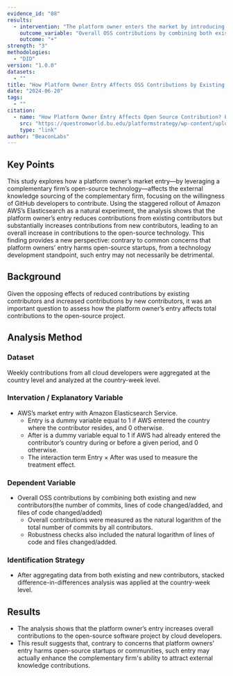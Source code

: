 ```yaml
---
evidence_id: "08"
results:
  - intervention: "The platform owner enters the market by introducing its proprietary product, which is based on the complementary firm’s OSS."
    outcome_variable: "Overall OSS contributions by combining both existing and new contributors(the number of commits, lines of code changed/added, and files of code changed/added)"
    outcome: "+"
strength: "3"
methodologies:
  - "DID"
version: "1.0.0"
datasets:
  - ""
title: "How Platform Owner Entry Affects OSS Contributions by Existing and New Contributors: An Experiment with AWS Elasticsearch"
date: "2024-06-20"
tags:
  - ""
citation:
  - name: "How Platform Owner Entry Affects Open Source Contribution? Evidence from GitHub Developers"
    src: "https://questromworld.bu.edu/platformstrategy/wp-content/uploads/sites/49/2024/06/PlatStrat2024_paper_100.pdf"
    type: "link"
author: "BeaconLabs"
---
```


## Key Points

This study explores how a platform owner’s market entry—by leveraging a complementary firm’s open-source technology—affects the external knowledge sourcing of the complementary firm, focusing on the willingness of GitHub developers to contribute. Using the staggered rollout of Amazon AWS’s Elasticsearch as a natural experiment, the analysis shows that the platform owner’s entry reduces contributions from existing contributors but substantially increases contributions from new contributors, leading to an overall increase in contributions to the open-source technology. This finding provides a new perspective: contrary to common concerns that platform owners’ entry harms open-source startups, from a technology development standpoint, such entry may not necessarily be detrimental.

## Background

Given the opposing effects of reduced contributions by existing contributors and increased contributions by new contributors, it was an important question to assess how the platform owner’s entry affects total contributions to the open-source project.

## Analysis Method

### Dataset

Weekly contributions from all cloud developers were aggregated at the country level and analyzed at the country-week level.

### Intervation / Explanatory Variable

- AWS’s market entry with Amazon Elasticsearch Service.
  - Entry is a dummy variable equal to 1 if AWS entered the country where the contributor resides, and 0 otherwise.
  - After is a dummy variable equal to 1 if AWS had already entered the contributor’s country during or before a given period, and 0 otherwise.
  - The interaction term Entry × After was used to measure the treatment effect.

### Dependent Variable

- Overall OSS contributions by combining both existing and new contributors(the number of commits, lines of code changed/added, and files of code changed/added)
  - Overall contributions were measured as the natural logarithm of the total number of commits by all contributors.
  - Robustness checks also included the natural logarithm of lines of code and files changed/added.

### Identification Strategy

- After aggregating data from both existing and new contributors, stacked difference-in-differences analysis was applied at the country-week level.

## Results

- The analysis shows that the platform owner’s entry increases overall contributions to the open-source software project by cloud developers.
- This result suggests that, contrary to concerns that platform owners' entry harms open-source startups or communities, such entry may actually enhance the complementary firm's ability to attract external knowledge contributions.
